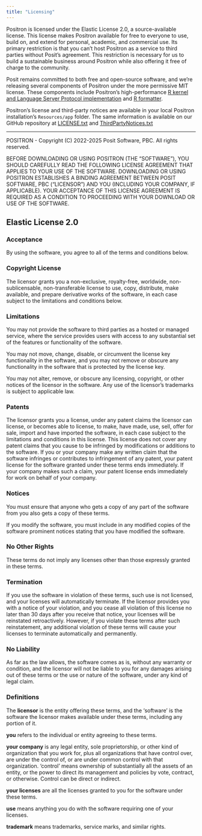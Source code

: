 ```yaml
---
title: "Licensing"
---
```


Positron is licensed under the Elastic License 2.0, a source-available license. This license makes Positron available for free to everyone to use, build on, and extend for personal, academic, and commercial use. Its primary restriction is that you can't host Positron as a service to third parties without Posit's agreement. This restriction is necessary for us to build a sustainable business around Positron while also offering it free of charge to the community.

Posit remains committed to both free and open-source software, and we're releasing several components of Positron under the more permissive MIT license. These components include Positron's high-performance [R kernel and Language Server Protocol implementation](https://github.com/posit-dev/ark) and [R formatter](https://github.com/posit-dev/air).

Positron's license and third-party notices are available in your local Positron installation's `Resources/app` folder. The same information is available on our GitHub repository at [LICENSE.txt](https://github.com/posit-dev/positron/blob/main/LICENSE.txt) and [ThirdPartyNotices.txt](https://github.com/posit-dev/positron/blob/main/ThirdPartyNotices.txt)

-------

POSITRON - Copyright (C) 2022-2025 Posit Software, PBC. All rights reserved.

BEFORE DOWNLOADING OR USING POSITRON (THE "SOFTWARE"), YOU SHOULD CAREFULLY
READ THE FOLLOWING LICENSE AGREEMENT THAT APPLIES TO YOUR USE OF THE SOFTWARE.
DOWNLOADING OR USING POSITRON ESTABLISHES A BINDING AGREEMENT BETWEEN POSIT
SOFTWARE, PBC ("LICENSOR") AND YOU (INCLUDING YOUR COMPANY, IF APPLICABLE).
YOUR ACCEPTANCE OF THIS LICENSE AGREEMENT IS REQUIRED AS A CONDITION TO
PROCEEDING WITH YOUR DOWNLOAD OR USE OF THE SOFTWARE.

<!-- vale Posit.Headings = NO -->
## Elastic License 2.0

### Acceptance

By using the software, you agree to all of the terms and conditions below.


### Copyright License

The licensor grants you a non-exclusive, royalty-free, worldwide,
non-sublicensable, non-transferable license to use, copy, distribute, make
available, and prepare derivative works of the software, in each case subject to
the limitations and conditions below.


### Limitations

You may not provide the software to third parties as a hosted or managed
service, where the service provides users with access to any substantial set of
the features or functionality of the software.

You may not move, change, disable, or circumvent the license key functionality
in the software, and you may not remove or obscure any functionality in the
software that is protected by the license key.

You may not alter, remove, or obscure any licensing, copyright, or other notices
of the licensor in the software. Any use of the licensor's trademarks is subject
to applicable law.


### Patents

The licensor grants you a license, under any patent claims the licensor can
license, or becomes able to license, to make, have made, use, sell, offer for
sale, import and have imported the software, in each case subject to the
limitations and conditions in this license. This license does not cover any
patent claims that you cause to be infringed by modifications or additions to
the software. If you or your company make any written claim that the software
infringes or contributes to infringement of any patent, your patent license for
the software granted under these terms ends immediately. If your company makes
such a claim, your patent license ends immediately for work on behalf of your
company.


### Notices

You must ensure that anyone who gets a copy of any part of the software from you
also gets a copy of these terms.

If you modify the software, you must include in any modified copies of the
software prominent notices stating that you have modified the software.


### No Other Rights

These terms do not imply any licenses other than those expressly granted in
these terms.


### Termination

If you use the software in violation of these terms, such use is not licensed,
and your licenses will automatically terminate. If the licensor provides you
with a notice of your violation, and you cease all violation of this license no
later than 30 days after you receive that notice, your licenses will be
reinstated retroactively. However, if you violate these terms after such
reinstatement, any additional violation of these terms will cause your licenses
to terminate automatically and permanently.


### No Liability

As far as the law allows, the software comes as is, without any warranty or
condition, and the licensor will not be liable to you for any damages arising
out of these terms or the use or nature of the software, under any kind of
legal claim.


### Definitions

The **licensor** is the entity offering these terms, and the 'software' is the
software the licensor makes available under these terms, including any portion
of it.

**you** refers to the individual or entity agreeing to these terms.

**your company** is any legal entity, sole proprietorship, or other kind of
organization that you work for, plus all organizations that have control over,
are under the control of, or are under common control with that
organization. 'control' means ownership of substantially all the assets of an
entity, or the power to direct its management and policies by vote, contract, or
otherwise. Control can be direct or indirect.

**your licenses** are all the licenses granted to you for the software under
these terms.

**use** means anything you do with the software requiring one of your licenses.

**trademark** means trademarks, service marks, and similar rights.
<!-- vale Posit.Headings = Yes -->